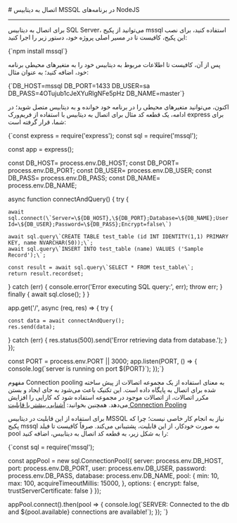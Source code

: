 
<Layout>
# اتصال به دیتابیس MSSQL در برنامه‌های NodeJS
<hr className="mb-2" />

برای اتصال به دیتابیس SQL Server، می‌توانید از پکیج <Important>mssql</Important> استفاده کنید، برای نصب این پکیج، کافیست تا در مسیر اصلی پروژه خود، دستور زیر را اجرا کنید:
<div className="h-2" />
<div dir='ltr'>
    <Highlight className="bash">
        {`npm install mssql`}
    </Highlight>
</div>
<div className="h-2" />


پس از آن، کافیست تا 
اطلاعات مربوط به دیتابیس خود را 
به متغیرهای محیطی برنامه خود، اضافه کنید؛ به عنوان مثال:
<div className="h-2" />
<div dir='ltr'>
    <Highlight className="bash">
        {`DB_HOST=mssql
DB_PORT=1433
DB_USER=sa
DB_PASS=4OTujub1cJeXYuRlgNFe5pHz
DB_NAME=master`}
    </Highlight>
</div>
<div className="h-2" />

اکنون، می‌توانید متغیرهای محیطی را در برنامه خود خوانده و به دیتابیس متصل شوید؛ در ادامه، یک قطعه کد مثال برای
اتصال به دیتابیس با استفاده از فریم‌ورک <Important>express</Important> برای شما، قرار گرفته است:

<div className="h-2" />
<div dir='ltr'>
    <Highlight className="js">
        {`const express = require('express');
const sql = require('mssql');

const app = express();

const DB_HOST= process.env.DB_HOST;
const DB_PORT= process.env.DB_PORT;
const DB_USER= process.env.DB_USER;
const DB_PASS= process.env.DB_PASS;
const DB_NAME= process.env.DB_NAME;

async function connectAndQuery() {
  try {
    
    await sql.connect(\`Server=\${DB_HOST},\${DB_PORT};Database=\${DB_NAME};User Id=\${DB_USER};Password=\${DB_PASS};Encrypt=false\`)
        
    await sql.query\`CREATE TABLE test_table (id INT IDENTITY(1,1) PRIMARY KEY, name NVARCHAR(50));\`;
    await sql.query\`INSERT INTO test_table (name) VALUES ('Sample Record');\`;

    const result = await sql.query\`SELECT * FROM test_table\`;
    return result.recordset;
  } catch (err) {
    console.error('Error executing SQL query:', err);
    throw err;
  } finally {
    await sql.close();
  }
}

app.get('/', async (req, res) => {
  try {
    
    const data = await connectAndQuery();
    res.send(data);
  } catch (err) {
    res.status(500).send('Error retrieving data from database.');
  }
});

const PORT = process.env.PORT || 3000;
app.listen(PORT, () => {
  console.log(\`server is running on port \${PORT}\`);
});`}
    </Highlight>
</div>

<Section id="connection-pooling" title="استفاده از Connection Pooling" />

مفهوم Connection pooling به معنای استفاده از یک مجموعه اتصالات از پیش ساخته شده برای اتصال به پایگاه داده است. این تکنیک باعث می‌شود به جای ایجاد و بستن مکرر اتصالات، از اتصالات موجود در مجموعه استفاده شود که کارایی را افزایش می‌دهد.
<Alert variant='success'>همچنین بخوانید: <a className="blue-link" href="../../../../dbaas/details/connection-pool">آشنایی بیشتر با قابلیت Connection Pooling</a></Alert>

برای استفاده از این قابلیت در دیتابیس MSSQL نیاز به انجام کار خاصی نیست؛ چرا که پکیج <Important>mssql</Important> به صورت خودکار، از این قابلیت، پشتیبانی می‌کند. صرفاً کافیست تا فیلد <Important>pool</Important> را به شکل زیر، به قطعه کد اتصال به دیتابیس، اضافه کنید:
<div className="h-2" />
<div dir='ltr'>
    <Highlight className="js">
        {`const sql = require('mssql');

const appPool = new sql.ConnectionPool({
    server: process.env.DB_HOST,
    port: process.env.DB_PORT,
    user: process.env.DB_USER,
    password: process.env.DB_PASS,
    database: process.env.DB_NAME,
    pool: {
        min: 10,
        max: 100,
        acquireTimeoutMillis: 15000,
    },
    options: {
      encrypt: false,
      trustServerCertificate: false
  }
});

appPool.connect().then(pool => {
    console.log(\`SERVER: Connected to the db and \${pool.available} connections are available!\`);
});
`}
    </Highlight>
</div>

</Layout>